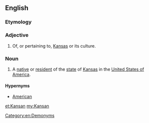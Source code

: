 {{also|kansan}}
==English==

===Etymology===
{{suffix|Kansas|an|lang=en}}

===Adjective===
{{en-adj|-}}

# Of, or pertaining to, [[Kansas]] or its culture.

===Noun===
{{en-noun}}

# {{label|en|US}} A [[native]] or [[resident]] of the [[state]] of [[Kansas]] in the [[United States of America]].

====Hypernyms====
* [[American]]

[[Category:en:Demonyms]]

[[et:Kansan]]
[[my:Kansan]]